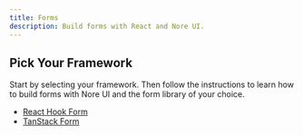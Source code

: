 ```yaml
---
title: Forms
description: Build forms with React and Nore UI.
---
```


## Pick Your Framework

Start by selecting your framework. Then follow the instructions to learn how to build forms with Nore UI and the form library of your choice.

- [React Hook Form](/docs/forms/react-hook-form)
- [TanStack Form](/docs/forms/tanstack-form)
